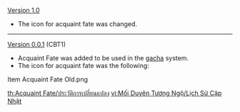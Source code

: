{{Change History/Header}}
[[Version 1.0]]
*The icon for acquaint fate was changed.
----
[[Version 0.0.1]] (CBT1)
*Acquaint Fate was added to be used in the [[Wishes|gacha]] system.
*The icon for acquaint fate was the following:
<gallery>
Item Acquaint Fate Old.png
</gallery>
<noinclude>


[[th:Acquaint Fate/ประวัติการเปลี่ยนแปลง]]
[[vi:Mối Duyên Tương Ngộ/Lịch Sử Cập Nhật]]
</noinclude>